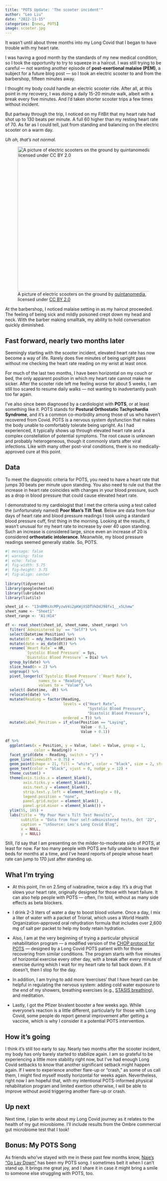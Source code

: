 ```yaml
---
title: "POTS Update: 'The scooter incident'"
author: "Leo Liu"
date: "2022-11-15"
categories: [news, POTS]
image: scooter.jpg
---
```


It wasn't until about three months into my Long Covid that I began to have trouble with my heart rate.

I was having a good month by the standards of my new medical condition, so I took the opportunity to try to squeeze in a haircut. I was still trying to be careful --- not wanting another episode of **post-exertional malaise (PEM)**, a subject for a future blog post --- so I took an electric scooter to and from the barbershop, fifteen minutes away.

I thought my body could handle an electric scooter ride. After all, at this point in my recovery, I was doing a daily 15-20 minute walk, albeit with a break every five minutes. And I'd taken shorter scooter trips a few times without incident.

But partway through the trip, I noticed on my FitBit that my heart rate had shot up to 130 beats per minute. A full 60 higher than my resting heart rate of 70. As far as I could tell, just from standing and balancing on the electric scooter on a warm day.

*Uh oh, that's not normal.*

![A picture of electric scooters on the ground by [quintanomedia](https://www.flickr.com/photos/quintanomedia/), licensed under [CC BY 2.0](https://creativecommons.org/licenses/by/2.0/)](scooter.jpg){fig-alt="A set of black electric scooters with pink design, strewn on the ground" fig-align="left" width="464"}

At the barbershop, I noticed malaise setting in as my haircut proceeded. The feeling of being sick and mildly poisoned crept down my head and neck. With the barber making smalltalk, my ability to hold conversation quickly diminished.

## Fast forward, nearly two months later

Seemingly starting with the scooter incident, elevated heart rate has now become a way of life. Rarely does five minutes of being upright pass without me checking the heart rate reading on my wrist at least once.

For much of the last two months, I have been horizontal on my couch or bed, the only apparent position in which my heart rate cannot make me sicker. After the scooter ride left me feeling worse for about 5 weeks, I am still too scared to resume daily walks --- not wanting to inadvertantly push too far again.

I've also since been diagnosed by a cardiologist with **POTS**, or at least something like it. POTS stands for **Postural Orthostatic Tachychardia Syndrome**, and it's a common co-morbidity among those of us who haven't recovered from Covid. POTS is a nervous system dysfunction that makes the body unable to comfortably tolerate being upright. As I had experienced, it typically shows up through elevated heart rate and a complex constellation of potential symptoms. The root cause is unknown and probably heterogeneous, though it commonly starts after viral infections. Like with many other post-viral conditions, there is no medically-approved cure at this point.

## Data

To meet the diagnostic criteria for POTS, you need to have a heart rate that jumps 30 beats per minute upon standing. You also need to rule out that the increase in heart rate coincides with changes in your blood pressure, such as a drop in blood pressure that could cause elevated heart rate.

I demonstrated to my cardiologist that I met the criteria using a test called the (unfortunately named) **Poor Man's Tilt Test**. Below are data from four days of heart rate and blood pressure readings I took using a standard blood pressure cuff, first thing in the morning. Looking at the results, it wasn't unusual for my heart rate to increase by over 40 upon standing. Such an increase is considered large, since even an increase of 20 is considered **orthostatic intolerance**. Meanwhile, my blood pressure readings seemed generally stable. So, POTS.

```r
#| message: false
#| warning: false
#| echo: false
#| fig-width: 5.75
#| fig-height: 3.75
#| fig-align: center
 
library(tidyverse)
library(googlesheets4)
library(lubridate)
library(liutils)

sheet_id <- "13n0MRsXcMPyzwV4i2pKWjXSDTVkDdJ98fx1__x5Lhmw"
sheet_name <- "Sheet1"
sheet_range <- "A1:H14"

df <- read_sheet(sheet_id, sheet_name, sheet_range) %>%
  filter(`Administered by` == "Self") %>%
  select(Datetime:Position) %>%
  mutate(dt = mdy_hms(Datetime)) %>%
  mutate(date = as_date(dt)) %>%
  rename(`Heart Rate` = HR,
         `Systolic Blood Pressure` = Sys,
         `Diastolic Blood Pressure` = Dia) %>%
  group_by(date) %>%
  slice_head(n = 2) %>%
  ungroup() %>%
  pivot_longer(c(`Systolic Blood Pressure`:`Heart Rate`),
               names_to = "Reading",
               values_to = "Value") %>%
  select(-Datetime, -dt) %>%
  relocate(date) %>%
  mutate(Reading = factor(Reading,
                          levels = c("Heart Rate",
                                     "Systolic Blood Pressure",
                                     "Diastolic Blood Pressure"),
                          ordered = T)) %>%
  mutate(Label_Position = if_else(Position == "Laying",
                                  Value - 0.1,
                                  Value + 0.1))

df %>%
  ggplot(aes(x = Position, y = Value, label = Value, group = 1,
             color = Reading)) +
  facet_grid(date ~ Reading, switch = "y") +
  geom_line(linewidth = 0.75) +
  geom_point(shape = 21, fill = "white", color = "black", size = 2, stroke = 1) +
  geom_text(color = "black", vjust = 0, nudge_y = 12) +
  theme_custom() +
  theme(axis.ticks.x = element_blank(),
        axis.ticks.y = element_blank(),
        axis.text.y = element_blank(),
        strip.text.y.left = element_text(angle = 0),
        legend.position = "none",
        panel.grid.major = element_blank() ,
        panel.grid.minor = element_blank()) +
  ylim(55, 165) +
  labs(title = "My Poor Man's Tilt Test Results",
       subtitle = "Data from four self-administered tests, Oct '22",
       caption = "\nSource: Leo's Long Covid Blog",
       x = NULL,
       y = NULL)
```

Still, I'd say that I am presenting on the milder-to-moderate side of POTS, at least for now. Far too many people with POTS are fully unable to leave their beds for months at a time, and I've heard reports of people whose heart rate can jump to 170 just after standing up.

## What I'm trying

-   At this point, I'm on 2.5mg of ivabradine, twice a day. It's a drug that slows your heart rate, originally designed for those with heart failure. It can also help people with POTS --- often, I'm told, without as many side effects as beta blockers.

-   I drink 2-3 liters of water a day to boost blood volume. Once a day, I mix a liter of water with a packet of Triorial, which uses a World Health Organization-approved oral rehydration formula that includes over 2,600 mg of salt per packet to help my body retain hydration.

-   Also, I am at the very beginning of trying a particular physical rehabilitation program --- a modified version of the [CHOP protocol for POTS](https://www.dysautonomiainternational.org/pdf/CHOP_Modified_Dallas_POTS_Exercise_Program.pdf) --- designed by a Long Covid POTS patient with for those recovering from similar conditions. The program starts with five minutes of horizontal exercise every other day, with a break after every minute of exercise during which I wait for my heart rate to fall back down. If it doesn't, then I stop for the day.

-   In addition, I am trying to add more 'exercises' that I have heard can be helpful in regulating the nervous system: adding cold water exposure to the end of my showers, breathing exercises (e.g., [STASIS breathing](https://www.stasis.life/)), and meditation.

-   Lastly, I got the Pfizer bivalent booster a few weeks ago. While everyone's reaction is a little different, particularly for those with Long Covid, some people do report general improvement after getting a vaccine, which is why I consider it a potential POTS intervention.

## How it's going

I think it's still too early to say. Nearly two months after the scooter incident, my body has only barely started to stabilize again. I am so grateful to be experiencing a little more stability right now, but I've had enough Long Covid setbacks to know that another significant setback might happen again. If I were to experience another flare-up or "crash," as some of us call them, I might find myself mostly horizontal for weeks again. Nevertheless, right now I am hopeful that, with my intentional POTS-informed physical rehabilitation program and limited exertion otherwise, I will be able to improve without avoid triggering another flare-up or crash.

## Up next

Next time, I plan to write about my Long Covid journey as it relates to the health of my gut microbiome. I'll include results from the Ombre commercial gut microbiome test that I took!

## Bonus: My POTS Song

As friends who've stayed with me in these past few months know, [Naje's "Go Lay Down"](https://www.google.com/url?sa=t&rct=j&q=&esrc=s&source=web&cd=&cad=rja&uact=8&ved=2ahUKEwjc4tCh-qz7AhXwkIkEHcM7CqMQFnoECC8QAQ&url=https%3A%2F%2Fopen.spotify.com%2Ftrack%2F6RpEhQK2y0rTZQ5y12xB5x&usg=AOvVaw3Iu2aJ5g4Okvlsvdhgvq7K) has been my POTS song. I sometimes belt it when I can't stand up. It brings me great joy, and I share it in case it might bring a smile to someone else struggling with POTS, too.
